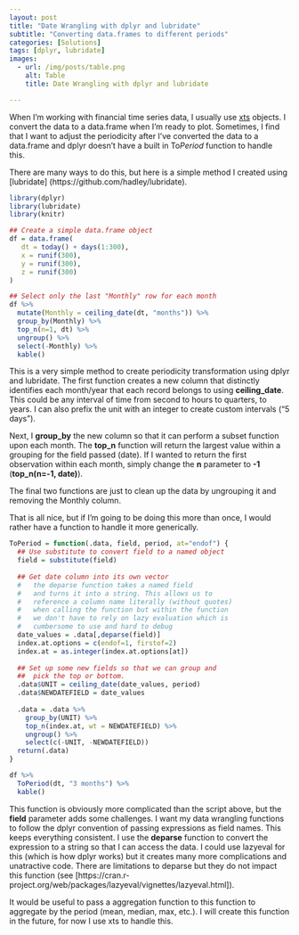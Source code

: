 ```yaml
---
layout: post
title: "Date Wrangling with dplyr and lubridate"
subtitle: "Converting data.frames to different periods"
categories: [Solutions]
tags: [dplyr, lubridate]
images:
  - url: /img/posts/table.png
    alt: Table
    title: Date Wrangling with dplyr and lubridate

---
```


When I'm working with financial time series data, I usually use [xts](http://joshuaulrich.github.io/xts/index.html) objects. I convert the data to a data.frame when I'm ready to plot. Sometimes, I find that I want to adjust the periodicity after I've converted the data to a data.frame and dplyr doesn't have a built in To*Period* function to handle this.

There are many ways to do this, but here is a simple method I created using [lubridate] (https://github.com/hadley/lubridate).

```r
library(dplyr)
library(lubridate)
library(knitr)

## Create a simple data.frame object
df = data.frame(
   dt = today() + days(1:300),
   x = runif(300),
   y = runif(300),
   z = runif(300)
)

## Select only the last "Monthly" row for each month
df %>%
  mutate(Monthly = ceiling_date(dt, "months")) %>%  
  group_by(Monthly) %>%
  top_n(n=1, dt) %>%
  ungroup() %>%
  select(-Monthly) %>%
  kable()
```

This is a very simple method to create periodicity transformation using dplyr and lubridate. The first function creates a new column that distinctly identifies each month/year that each record belongs to using **ceiling_date**. This could be any interval of time from second to hours to quarters, to years. I can also prefix the unit with an integer to create custom intervals ("5 days").

Next, I **group_by** the new column so that it can perform a subset function upon each month. The **top_n** function will return the largest value within a grouping for the field passed (date). If I wanted to return the first observation within each month, simply change the **n** parameter to **-1** (**top_n(n=-1, date)**).

The final two functions are just to clean up the data by ungrouping it and removing the Monthly column.

That is all nice, but if I'm going to be doing this more than once, I would rather have a function to handle it more generically.
```r
ToPeriod = function(.data, field, period, at="endof") {
  ## Use substitute to convert field to a named object
  field = substitute(field)
  
  ## Get date column into its own vector
  #   the deparse function takes a named field
  #   and turns it into a string. This allows us to
  #   reference a column name literally (without quotes)
  #   when calling the function but within the function
  #   we don't have to rely on lazy evaluation which is 
  #   cumbersome to use and hard to debug
  date_values = .data[,deparse(field)]
  index.at.options = c(endof=1, firstof=2)
  index.at = as.integer(index.at.options[at])
  
  ## Set up some new fields so that we can group and 
  ##  pick the top or bottom.
  .data$UNIT = ceiling_date(date_values, period)
  .data$NEWDATEFIELD = date_values
  
  .data = .data %>% 
    group_by(UNIT) %>%
    top_n(index.at, wt = NEWDATEFIELD) %>%
    ungroup() %>%
    select(c(-UNIT, -NEWDATEFIELD))
  return(.data)
}

df %>%
  ToPeriod(dt, "3 months") %>%
  kable()
```

This function is obviously more complicated than the script above, but the **field** parameter adds some challenges. I want my data wrangling functions to follow the dplyr convention of passing expressions as field names. This keeps everything consistent. I use the **deparse** function to convert the expression to a string so that I can access the data. I could use lazyeval for this (which is how dplyr works) but it creates many more complications and unatractive code. There are limitations to deparse but they do not impact this function (see [https://cran.r-project.org/web/packages/lazyeval/vignettes/lazyeval.html]).

It would be useful to pass a aggregation function to this function to aggregate by the period (mean, median, max, etc.).  I will create this function in the future, for now I use xts to handle this.
